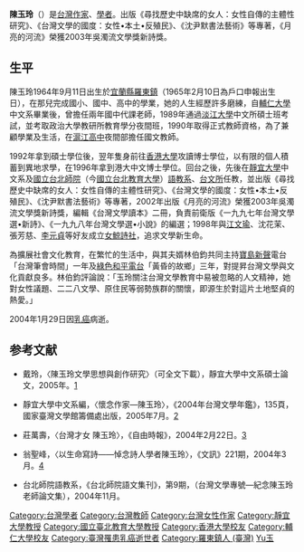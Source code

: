 {{Infobox Writer
|姓名 = 陳玉玲
|圖像 =
|圖像說明 = 陳玉玲教授生活照
|國籍 = {{ROC}}
|出生 = 1965年2月10日
|出生地點 = {{ROC|臺灣省}}[[宜蘭縣|宜蘭縣]][[羅東鎮_(臺灣)|羅東鎮]]
|逝世 = {{Death date and age|2004|1|29|1965|2|10}}
|逝世地點 = {{TWN}}[[臺北縣|臺北縣]]（今[[新北市|新北市]]）
|配偶 = [[林伯鈞|林伯鈞]]
|子女 = [[林言蓁|林言蓁]]、[[林苡儒|林苡儒]]
|awards = 
}}

'''陳玉玲'''（{{bd|1965年|2月10日|2004年|1月29日|catIdx=Chen陳}}）是[[台灣|台灣]][[作家|作家]]、[[學者|學者]]。出版《尋找歷史中缺席的女人：女性自傳的主體性研究》、《台灣文學的國度：女性•本土•反殖民》、《沈尹默書法藝術》等專著，《月亮的河流》榮獲2003年吳濁流文學獎新詩獎。

== 生平 ==

陳玉玲1964年9月11日出生於[[宜蘭縣|宜蘭縣]][[羅東鎮_(臺灣)|羅東鎮]]（1965年2月10日為戶口申報出生日），在那兒完成國小、國中、高中的學業，她的人生經歷許多磨練，自[[輔仁大學|輔仁大學]]中文系畢業後，曾擔任兩年國中代課老師，1989年通過[[淡江大學|淡江大學]]中文所碩士班考試，並考取政治大學教研所教育學分夜間班，1990年取得正式教師資格，為了兼顧學業及生活，在[[滬江高中|滬江高中]]夜間部擔任國文教師。

1992年拿到碩士學位後，翌年隻身前往[[香港大學|香港大學]]攻讀博士學位，以有限的個人積蓄到異地求學，在1996年拿到港大中文博士學位。回台之後，先後在[[靜宜大學|靜宜大學]]中文系及[[國立台北師院|國立台北師院]]（今[[國立台北教育大學|國立台北教育大學]]）[https://web.archive.org/web/20140116084420/http://s5.ntue.edu.tw/ 語教系]、[https://web.archive.org/web/20140115101309/http://120.127.20.59/main.php 台文所]任教，並出版《尋找歷史中缺席的女人：女性自傳的主體性研究》、《台灣文學的國度：女性•本土•反殖民》、《沈尹默書法藝術》等專著，2002年出版《月亮的河流》榮獲2003年吳濁流文學獎新詩獎，編輯《台灣文學讀本》二冊，負責前衛版《一九九七年台灣文學選•新詩》、《一九九八年台灣文學選•小說》的編選；1998年與[[江文瑜|江文瑜]]、沈花茉、張芳慈、[[李元貞|李元貞]]等好友成立[[女鯨詩社|女鯨詩社]]，追求文學新生命。

為擴展社會文化教育，在繁忙的生活中，與其夫婿林伯鈞共同主持[[寶島新聲|寶島新聲]]電台「台灣筆會時間」一年及[[綠色和平電台|綠色和平電台]]「黃昏的故鄉」三年，對提昇台灣文學與文化貢獻良多。林伯鈞評論說：「玉玲關注台灣文學教育中易被忽略的人文精神，她對女性議題、二二八文學、原住民等弱勢族群的關懷，即源生於對這片土地堅貞的熱愛。」

2004年1月29日因[[乳癌|乳癌]]病逝。

== 参考文献 ==

*戴玲，〈陳玉玲文學思想與創作研究〉（可全文下載），靜宜大學中文系碩士論文，2005年。[http://ndltd.ncl.edu.tw/cgi-bin/gs32/gsweb.cgi?o=dnclcdr&s=id%3D%22093PU005045006%22.&searchmode=basic]

*靜宜大學中文系編，〈懷念作家—陳玉玲〉，《2004年台灣文學年鑑》，135頁，國家臺灣文學館籌備處出版，2005年7月。[http://almanac.nmtl.gov.tw/opencms/almanac/pdfView.html?atype=Review&ctype=F&volume=2004&id=2005072004135135]

*莊萬壽，〈台灣才女 陳玉玲〉，《自由時報》，2004年2月22日。[http://www.libertytimes.com.tw/2004/new/feb/25/today-o4.htm]

*翁聖峰，〈以生命寫詩——悼念詩人學者陳玉玲〉，《文訊》221期，2004年3月。[http://blog.xuite.net/weng1256/catolog/11816022]

*台北師院語教系，《台北師院語文集刊》，第9期，（台灣文學專號—紀念陳玉玲老師論文集），2004年11月。

{{DEFAULTSORT:Chen陳}}
[[Category:台灣學者|Category:台灣學者]]
[[Category:台灣教師|Category:台灣教師]]
[[Category:台灣女性作家|Category:台灣女性作家]]
[[Category:靜宜大學教授|Category:靜宜大學教授]]
[[Category:國立臺北教育大學教授|Category:國立臺北教育大學教授]]
[[Category:香港大學校友|Category:香港大學校友]]
[[Category:輔仁大學校友|Category:輔仁大學校友]]
[[Category:臺灣罹患乳癌逝世者|Category:臺灣罹患乳癌逝世者]]
[[Category:羅東鎮人_(臺灣)|Category:羅東鎮人 (臺灣)]]
[[Category:陳姓|Yu玉]]